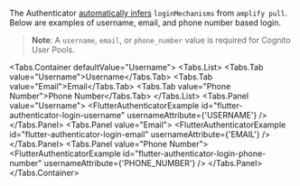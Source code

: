 
<Alert role="none" heading="Zero Configuration">

The Authenticator [automatically infers](/connected-components/authenticator#step-1-configure-backend) `loginMechanisms` from `amplify pull`.
Below are examples of username, email, and phone number based login.

</Alert>

> **Note**: A `username`, `email`, or `phone_number` value is required for Cognito User Pools.

<Tabs.Container defaultValue="Username">
  <Tabs.List>
    <Tabs.Tab value="Username">Username</Tabs.Tab>
    <Tabs.Tab value="Email">Email</Tabs.Tab>
    <Tabs.Tab value="Phone Number">Phone Number</Tabs.Tab>
  </Tabs.List>
  <Tabs.Panel value="Username">
    <FlutterAuthenticatorExample
      id="flutter-authenticator-login-username"
      usernameAttribute={'USERNAME'}
    />
  </Tabs.Panel>
  <Tabs.Panel value="Email">
    <FlutterAuthenticatorExample
      id="flutter-authenticator-login-email"
      usernameAttribute={'EMAIL'}
    />
  </Tabs.Panel>
  <Tabs.Panel value="Phone Number">
    <FlutterAuthenticatorExample
      id="flutter-authenticator-login-phone-number"
      usernameAttribute={'PHONE_NUMBER'}
    />
  </Tabs.Panel>
</Tabs.Container>
